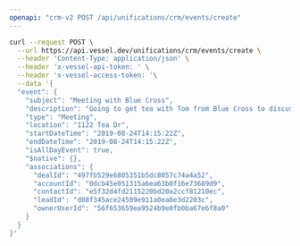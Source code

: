 ```yaml
---
openapi: "crm-v2 POST /api/unifications/crm/events/create"
---
```


<RequestExample>

```bash Request
curl --request POST \
  --url https://api.vessel.dev/unifications/crm/events/create \
  --header 'Content-Type: application/json' \
  --header 'x-vessel-api-token: ' \
  --header 'x-vessel-access-token: '\
  --data '{
  "event": {
    "subject": "Meeting with Blue Cross",
    "description": "Going to get tea with Tom from Blue Cross to discuss his paper needs",
    "type": "Meeting",
    "location": "1122 Tea Dr",
    "startDateTime": "2019-08-24T14:15:22Z",
    "endDateTime": "2019-08-24T14:15:22Z",
    "isAllDayEvent": true,
    "$native": {},
    "associations": {
      "dealId": "497fb529e6805351b5dc8057c74a4a52",
      "accountId": "0dcb45e051315a6ea63b0f16e73689d9",
      "contactId": "e5f32d4fd2115220bd20a2ccf81210ec",
      "leadId": "d08f345ace24509e911a0ea8e3d2203c",
      "ownerUserId": "56f653659ea9524b9e0fb0ba67e6f8a0"
    }
  }
}'
```

</RequestExample>


